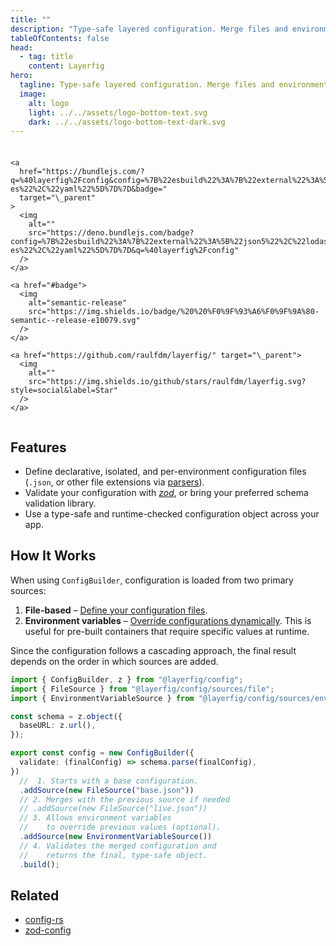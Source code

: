 ```yaml
---
title: ""
description: "Type-safe layered configuration. Merge files and environment variables, validate with any schema, and get a runtime-checked object with full TypeScript IntelliSense."
tableOfContents: false
head:
  - tag: title
    content: Layerfig
hero:
  tagline: Type-safe layered configuration. Merge files and environment variables, validate with any schema, and get a runtime-checked object with full TypeScript IntelliSense.
  image:
    alt: logo
    light: ../../assets/logo-bottom-text.svg
    dark: ../../assets/logo-bottom-text-dark.svg
---
```


<nav style="display: flex; gap: 8px; flex-wrap: wrap; justify-content: center;">
    <a href="https://www.npmjs.com/package/@layerfig/config" target="\_parent">
      <img alt="" src="https://img.shields.io/npm/dm/@layerfig/config.svg" />
    </a>

    <a
      href="https://bundlejs.com/?q=%40layerfig%2Fconfig&config=%7B%22esbuild%22%3A%7B%22external%22%3A%5B%22json5%22%2C%22lodash-es%22%2C%22yaml%22%5D%7D%7D&badge="
      target="\_parent"
    >
      <img
        alt=""
        src="https://deno.bundlejs.com/badge?config=%7B%22esbuild%22%3A%7B%22external%22%3A%5B%22json5%22%2C%22lodash-es%22%2C%22yaml%22%5D%7D%7D&q=%40layerfig%2Fconfig"
      />
    </a>

    <a href="#badge">
      <img
        alt="semantic-release"
        src="https://img.shields.io/badge/%20%20%F0%9F%93%A6%F0%9F%9A%80-semantic--release-e10079.svg"
      />
    </a>

    <a href="https://github.com/raulfdm/layerfig/" target="\_parent">
      <img
        alt=""
        src="https://img.shields.io/github/stars/raulfdm/layerfig.svg?style=social&label=Star"
      />
    </a>

  </nav>

## Features

- Define declarative, isolated, and per-environment configuration files (`.json`, or other file extensions via [parsers](/setup/sources#other-file-extensions)).
- Validate your configuration with [_zod_](https://zod.dev), or bring your preferred schema validation library.
- Use a type-safe and runtime-checked configuration object across your app.

## How It Works

When using `ConfigBuilder`, configuration is loaded from two primary sources:

1. **File-based** – [Define your configuration files](/setup/sources).
2. **Environment variables** – [Override configurations dynamically](/setup/sources/#environment-variables). This is useful for pre-built containers that require specific values at runtime.

Since the configuration follows a cascading approach, the final result depends on the order in which sources are added.

```ts
import { ConfigBuilder, z } from "@layerfig/config";
import { FileSource } from "@layerfig/config/sources/file";
import { EnvironmentVariableSource } from "@layerfig/config/sources/env";

const schema = z.object({
  baseURL: z.url(),
});

export const config = new ConfigBuilder({
  validate: (finalConfig) => schema.parse(finalConfig),
})
  //  1. Starts with a base configuration.
  .addSource(new FileSource("base.json"))
  // 2. Merges with the previous source if needed
  // .addSource(new FileSource("live.json"))
  // 3. Allows environment variables
  //    to override previous values (optional).
  .addSource(new EnvironmentVariableSource())
  // 4. Validates the merged configuration and
  //    returns the final, type-safe object.
  .build();
```

## Related

- [config-rs](https://docs.rs/config/latest/config)
- [zod-config](https://github.com/alexmarqs/zod-config)
